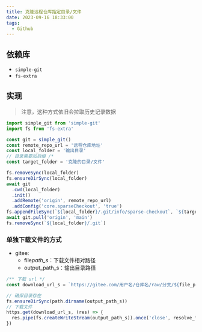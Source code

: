 ```yaml
---
title: 克隆远程仓库指定目录/文件
date: 2023-09-16 18:33:00
tags:
  - Github
---
```


## 依赖库

- `simple-git`
- `fs-extra`

## 实现

> 注意，这种方式依旧会拉取历史记录数据

```typescript
import simple_git from 'simple-git'
import fs from 'fs-extra'

const git = simple_git()
const remote_repo_url = '远程仓库地址'
const local_folder = '输出目录'
// 目录需要加后缀 /*
const target_folder = '克隆的目录/文件'

fs.removeSync(local_folder)
fs.ensureDirSync(local_folder)
await git
  .cwd(local_folder)
  .init()
  .addRemote('origin', remote_repo_url)
  .addConfig('core.sparseCheckout', 'true')
fs.appendFileSync(`${local_folder}/.git/info/sparse-checkout`, `${target_folder}\n`, 'utf8')
await git.pull('origin', 'main')
fs.removeSync(`${local_folder}/.git`)
```

### 单独下载文件的方式

- gitee:
  - file*path_s*：下载文件相对路径
  - output_path_s：输出目录路径

```typescript
/** 下载 url */
const download_url_s = `https://gitee.com/用户名/仓库名/raw/分支/${file_path_s_.replace(/\\/g, '/')}`

// 确保目录存在
fs.ensureDirSync(path.dirname(output_path_s))
// 下载文件
https.get(download_url_s, (res) => {
  res.pipe(fs.createWriteStream(output_path_s)).once('close', resolve_f).once('error', reject_f)
})
```
